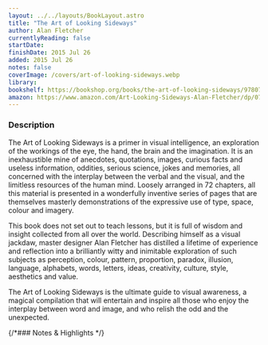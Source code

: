 ```yaml
---
layout: ../../layouts/BookLayout.astro
title: "The Art of Looking Sideways"
author: Alan Fletcher
currentlyReading: false
startDate: 
finishDate: 2015 Jul 26
added: 2015 Jul 26
notes: false
coverImage: /covers/art-of-looking-sideways.webp
library: 
bookshelf: https://bookshop.org/books/the-art-of-looking-sideways/9780714834498
amazon: https://www.amazon.com/Art-Looking-Sideways-Alan-Fletcher/dp/0714834491
---
```


<ReadingTime
  startDate  = {frontmatter.startDate}
  finishDate = {frontmatter.finishDate}
/>

### Description
The Art of Looking Sideways is a primer in visual intelligence, an exploration of the workings of the eye, the hand, the brain and the imagination. It is an inexhaustible mine of anecdotes, quotations, images, curious facts and useless information, oddities, serious science, jokes and memories, all concerned with the interplay between the verbal and the visual, and the limitless resources of the human mind. Loosely arranged in 72 chapters, all this material is presented in a wonderfully inventive series of pages that are themselves masterly demonstrations of the expressive use of type, space, colour and imagery.

This book does not set out to teach lessons, but it is full of wisdom and insight collected from all over the world. Describing himself as a visual jackdaw, master designer Alan Fletcher has distilled a lifetime of experience and reflection into a brilliantly witty and inimitable exploration of such subjects as perception, colour, pattern, proportion, paradox, illusion, language, alphabets, words, letters, ideas, creativity, culture, style, aesthetics and value.

The Art of Looking Sideways is the ultimate guide to visual awareness, a magical compilation that will entertain and inspire all those who enjoy the interplay between word and image, and who relish the odd and the unexpected.

{/*### Notes & Highlights */}

<BuyBook
  library   = {frontmatter.library}
  bookshelf = {frontmatter.bookshelf}
  amazon    = {frontmatter.amazon}
/>

